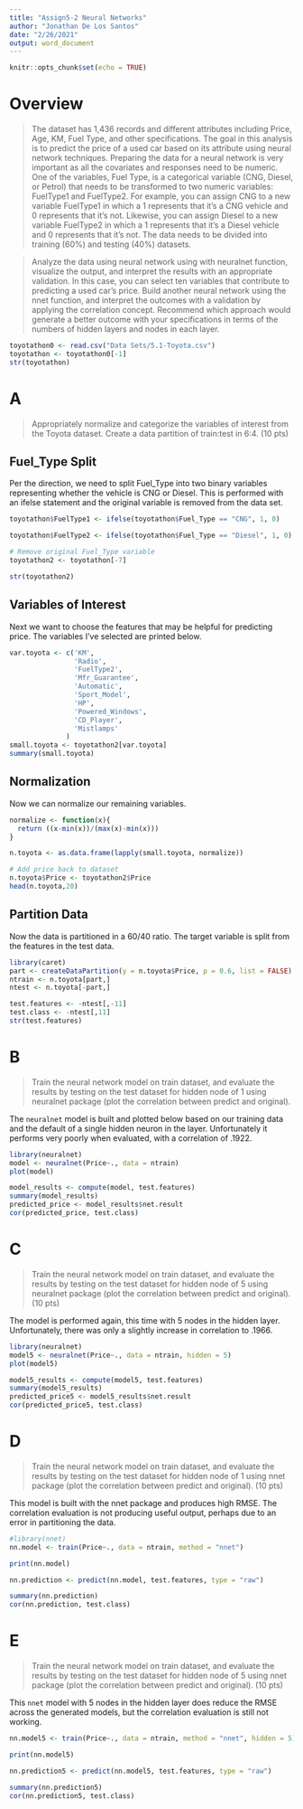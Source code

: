 ```yaml
---
title: "Assign5-2 Neural Networks"
author: "Jonathan De Los Santos"
date: "2/26/2021"
output: word_document
---
```


```r
knitr::opts_chunk$set(echo = TRUE)
```

# Overview
>The dataset has 1,436 records and different attributes including Price, Age, KM, Fuel Type, and other specifications. The goal in this analysis is to predict the price of a used car based on its attribute using neural network techniques. Preparing the data for a neural network is very important as all the covariates and responses need to be numeric. One of the variables, Fuel Type, is a categorical variable (CNG, Diesel, or Petrol) that needs to be transformed to two numeric variables: FuelType1 and FuelType2. For example, you can assign CNG to a new variable FuelType1 in which a 1 represents that it’s a CNG vehicle and 0 represents that it’s not. Likewise, you can assign Diesel to a new variable FuelType2 in which a 1 represents that it’s a Diesel vehicle and 0 represents that it’s not. The data needs to be divided into training (60%) and testing (40%) datasets.  

>Analyze the data using neural network using with neuralnet function, visualize the output, and interpret the results with an appropriate validation. In this case, you can select ten variables that contribute to predicting a used car's price. Build another neural network using the nnet function, and interpret the outcomes with a validation by applying the correlation concept. Recommend which approach would generate a better outcome with your specifications in terms of the numbers of hidden layers and nodes in each layer.

```r
toyotathon0 <- read.csv("Data Sets/5.1-Toyota.csv")
toyotathon <- toyotathon0[-1]
str(toyotathon)
```


# A
>Appropriately normalize and categorize the variables of interest from the Toyota dataset. Create a data partition of train:test in 6:4. (10 pts)

## Fuel_Type Split

Per the direction, we need to split Fuel_Type into two binary variables representing whether the vehicle is CNG or Diesel. This is performed with an ifelse statement and the original variable is removed from the data set.

```r
toyotathon$FuelType1 <- ifelse(toyotathon$Fuel_Type == "CNG", 1, 0)

toyotathon$FuelType2 <- ifelse(toyotathon$Fuel_Type == "Diesel", 1, 0)

# Remove original Fuel_Type variable
toyotathon2 <- toyotathon[-7]

str(toyotathon2)
```

## Variables of Interest

Next we want to choose the features that may be helpful for predicting price. The variables I've selected are printed below.

```r
var.toyota <- c('KM',
                'Radio',
                'FuelType2',
                'Mfr_Guarantee',
                'Automatic',
                'Sport_Model',
                'HP',
                'Powered_Windows',
                'CD_Player',
                'Mistlamps'
              )
small.toyota <- toyotathon2[var.toyota]
summary(small.toyota)
```


## Normalization

Now we can normalize our remaining variables.

```r
normalize <- function(x){
  return ((x-min(x))/(max(x)-min(x)))
}

n.toyota <- as.data.frame(lapply(small.toyota, normalize))

# Add price back to dataset
n.toyota$Price <- toyotathon2$Price
head(n.toyota,20)
```

## Partition Data

Now the data is partitioned in a 60/40 ratio. The target variable is split from the features in the test data.

```r
library(caret)
part <- createDataPartition(y = n.toyota$Price, p = 0.6, list = FALSE)
ntrain <- n.toyota[part,]
ntest <- n.toyota[-part,]                        

test.features <- -ntest[,-11]
test.class <- -ntest[,11]
str(test.features)
```


# B
>Train the neural network model on train dataset, and evaluate the results by testing on the test dataset for hidden node of 1 using neuralnet package (plot the correlation between predict and original). 

The `neuralnet` model is built and plotted below based on our training data and the default of a single hidden neuron in the layer. Unfortunately it performs very poorly when evaluated, with a correlation of .1922.

```r
library(neuralnet)
model <- neuralnet(Price~., data = ntrain)
plot(model)
```

```r
model_results <- compute(model, test.features)
summary(model_results)
predicted_price <- model_results$net.result
cor(predicted_price, test.class)
```


# C
>Train the neural network model on train dataset, and evaluate the results by testing on the test dataset for hidden node of 5 using neuralnet package (plot the correlation between predict and original). (10 pts)

The model is performed again, this time with 5 nodes in the hidden layer. Unfortunately, there was only a slightly increase in correlation to .1966.

```r
library(neuralnet)
model5 <- neuralnet(Price~., data = ntrain, hidden = 5)
plot(model5)
```

```r
model5_results <- compute(model5, test.features)
summary(model5_results)
predicted_price5 <- model5_results$net.result
cor(predicted_price5, test.class)
```


# D
>Train the neural network model on train dataset, and evaluate the results by testing on the test dataset for hidden node of 1 using nnet package (plot the correlation between predict and original). (10 pts)

This model is built with the nnet package and produces high RMSE. The correlation evaluation is not producing useful output, perhaps due to an error in partitioning the data.

```r
#library(nnet)
nn.model <- train(Price~., data = ntrain, method = "nnet")
```


```r
print(nn.model)
```

```r
nn.prediction <- predict(nn.model, test.features, type = "raw")

summary(nn.prediction)
cor(nn.prediction, test.class)
```


# E
>Train the neural network model on train dataset, and evaluate the results by testing on the test dataset for hidden node of 5 using nnet package (plot the correlation between predict and original). (10 pts)

This `nnet` model with 5 nodes in the hidden layer does reduce the RMSE across the generated models, but the correlation evaluation is still not working.

```r
nn.model5 <- train(Price~., data = ntrain, method = "nnet", hidden = 5)
```


```r
print(nn.model5)
```

```r
nn.prediction5 <- predict(nn.model5, test.features, type = "raw")

summary(nn.prediction5)
cor(nn.prediction5, test.class)
```